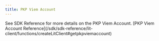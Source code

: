 ```yaml
---
title: PKP Viem Account
---
```


<Tip>
See SDK Reference for more details on the PKP Viem Account. [PKP Viem Account Reference](/sdk/sdk-reference/lit-client/functions/createLitClient#getpkpviemaccount)
</Tip>

